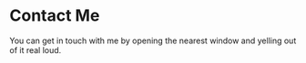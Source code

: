 # Contact Me

You can get in touch with me by opening the nearest window and yelling out of it
real loud.
